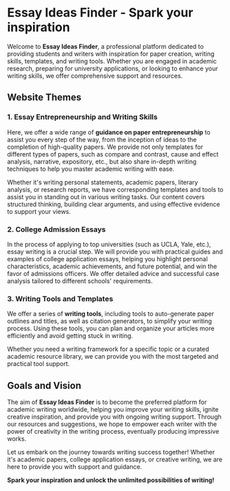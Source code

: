 # Essay Ideas Finder - Spark your inspiration

Welcome to **Essay Ideas Finder**, a professional platform dedicated to providing students and writers with inspiration for paper creation, writing skills, templates, and writing tools. Whether you are engaged in academic research, preparing for university applications, or looking to enhance your writing skills, we offer comprehensive support and resources.

## Website Themes

### 1. Essay Entrepreneurship and Writing Skills

Here, we offer a wide range of **guidance on paper entrepreneurship** to assist you every step of the way, from the inception of ideas to the completion of high-quality papers. We provide not only templates for different types of papers, such as compare and contrast, cause and effect analysis, narrative, expository, etc., but also share in-depth writing techniques to help you master academic writing with ease.

Whether it's writing personal statements, academic papers, literary analysis, or research reports, we have corresponding templates and tools to assist you in standing out in various writing tasks. Our content covers structured thinking, building clear arguments, and using effective evidence to support your views.

### 2. College Admission Essays

In the process of applying to top universities (such as UCLA, Yale, etc.), essay writing is a crucial step. We will provide you with practical guides and examples of college application essays, helping you highlight personal characteristics, academic achievements, and future potential, and win the favor of admissions officers. We offer detailed advice and successful case analysis tailored to different schools' requirements.

### 3. Writing Tools and Templates

We offer a series of **writing tools**, including tools to auto-generate paper outlines and titles, as well as citation generators, to simplify your writing process. Using these tools, you can plan and organize your articles more efficiently and avoid getting stuck in writing.

Whether you need a writing framework for a specific topic or a curated academic resource library, we can provide you with the most targeted and practical tool support.

## Goals and Vision

The aim of **Essay Ideas Finder** is to become the preferred platform for academic writing worldwide, helping you improve your writing skills, ignite creative inspiration, and provide you with ongoing writing support. Through our resources and suggestions, we hope to empower each writer with the power of creativity in the writing process, eventually producing impressive works.

Let us embark on the journey towards writing success together! Whether it's academic papers, college application essays, or creative writing, we are here to provide you with support and guidance.

**Spark your inspiration and unlock the unlimited possibilities of writing!**
